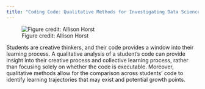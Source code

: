 ```yaml
---
title: "Coding Code: Qualitative Methods for Investigating Data Science Skills"
---
```


![Figure credit: Allison Horst](images/allison_horst_white_flip.jpg){fig-alt="A galaxy emerges from a young person's laptop"}

Students are creative thinkers, and their code provides a window into their learning process. A qualitative analysis of a student's code can provide insight into their creative process and collective learning process, rather than focusing solely on whether the code is executable. Moreover, qualitative methods allow for the comparison across students' code to identify learning trajectories that may exist and potential growth points.

